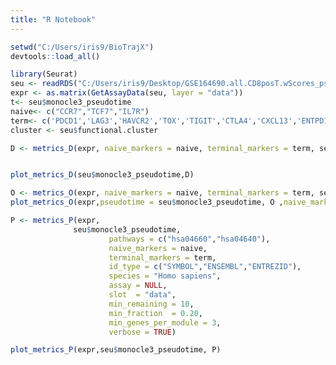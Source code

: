 ```yaml
---
title: "R Notebook"
---
```


```r
setwd("C:/Users/iris9/BioTrajX")
devtools::load_all() 
```

```r
library(Seurat)
seu <- readRDS("C:/Users/iris9/Desktop/GSE164690.all.CD8posT.wScores_pseudotime.rds")
expr <- as.matrix(GetAssayData(seu, layer = "data"))
t<- seu$monocle3_pseudotime
naive<- c("CCR7","TCF7","IL7R")
term<- c('PDCD1','LAG3','HAVCR2','TOX','TIGIT','CTLA4','CXCL13','ENTPD1','ITGAE')
cluster <- seu$functional.cluster

```

```r
D <- metrics_D(expr, naive_markers = naive, terminal_markers = term, seu$monocle3_pseudotime)


plot_metrics_D(seu$monocle3_pseudotime,D)
```
```r
O <- metrics_O(expr, naive_markers = naive, terminal_markers = term, seu$monocle3_pseudotime)
plot_metrics_O(expr,pseudotime = seu$monocle3_pseudotime, O ,naive_markers = naive, terminal_markers = term)
```
```r
P <- metrics_P(expr,
              seu$monocle3_pseudotime,
                      pathways = c("hsa04660","hsa04640"),
                      naive_markers = naive,
                      terminal_markers = term,
                      id_type = c("SYMBOL","ENSEMBL","ENTREZID"),
                      species = "Homo sapiens",
                      assay = NULL,
                      slot  = "data",
                      min_remaining = 10,
                      min_fraction  = 0.20,
                      min_genes_per_module = 3,
                      verbose = TRUE)

plot_metrics_P(expr,seu$monocle3_pseudotime, P)
```
```r

```


